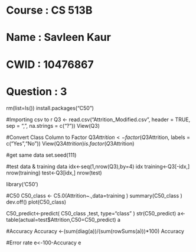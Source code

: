 # Course      : CS 513B
# Name        : Savleen Kaur
# CWID        : 10476867
# Question    : 3

rm(list=ls())
install.packages("C50")


#Importing csv to r
Q3 <- read.csv("Attrition_Modified.csv", header = TRUE, sep = ",", na.strings = c("?"))
View(Q3)


#Convert Class Column to Factor
Q3$Attrition<-factor(Q3$Attrition, labels = c("Yes","No"))
View(Q3$Attrition)
is.factor(Q3$Attrition)

#get same data
set.seed(111)

#test data & training data
idx<-seq(1,nrow(Q3),by=4)
idx
training<-Q3[-idx,]
nrow(training)
test<-Q3[idx,]
nrow(test)


library('C50')

#C50
C50_class <- C5.0(Attrition~.,data=training )
summary(C50_class )
dev.off()
plot(C50_class)

C50_predict<-predict( C50_class ,test, type="class" )
str(C50_predict)
a<-table(actual=test$Attrition,C50=C50_predict)
a

#Accuracy
Accuracy <-(sum(diag(a))/(sum(rowSums(a)))*100) 
Accuracy

#Error rate
e<-100-Accuracy
e
